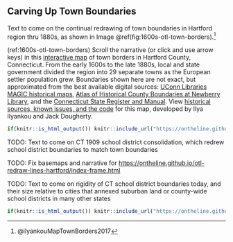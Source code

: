 ## Carving Up Town Boundaries {#carving}

<!-- TODO - fix LaTeX warning for undefined reference below -->
Text to come on the continual redrawing of town boundaries in Hartford region thru 1880s, as shown in Image \@ref(fig:1600s-otl-town-borders).^[@ilyankouMapTownBorders2017]

(ref:1600s-otl-town-borders) Scroll the narrative (or click and use arrow keys) in this [interactive map](https://ontheline.github.io/otl-town-borders/index-frame.html) of town borders in Hartford County, Connecticut. From the early 1600s to the late 1880s, local and state government divided the region into 29 separate towns as the European settler population grew. Boundaries shown here are not exact, but approximated from the best available digital sources: [UConn Libraries MAGIC historical maps](http://magic.lib.uconn.edu), [Atlas of Historical County Boundaries at Newberry Library](http://publications.newberry.org/ahcbp/pages/Connecticut.html), and the [Connecticut State Register and Manual](http://www.ct.gov/sots/cwp/view.asp?a=3188&q=392440). View [historical sources, known issues, and the code](https://github.com/ontheline/otl-town-borders/) for this map, developed by Ilya Ilyankou and Jack Dougherty.

<!-- set iframe height to 600px in custom-scripts.html -->
```r
if(knitr::is_html_output()) knitr::include_url("https://ontheline.github.io/otl-town-borders/") else knitr::include_graphics("images/1600s-otl-town-borders.jpg")
```

<!-- Move this into Divided School Districts chapter 2.5? -->
TODO: Text to come on CT 1909 school district consolidation, which redrew school district boundaries to match town boundaries


TODO: Fix basemaps and narrative for <https://ontheline.github.io/otl-redraw-lines-hartford/index-frame.html>

TODO: Text to come on rigidity of CT school district boundaries today, and their size relative to cities that annexed suburban land or county-wide school districts in many other states

<!-- set iframe height to 600px in custom-scripts.html -->
```r
if(knitr::is_html_output()) knitr::include_url("https://ontheline.github.io/otl-compare-school-districts/") else knitr::include_graphics("images/2014-otl-compare-school-districts.png")
```
